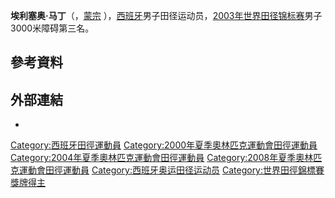 {{Infobox sportsperson
| honorific_prefix          = 
| name                      = Eliseo Martín
| honorific_suffix          = 
| image                     = Tgalindo-eliseomartin.jpg
| image_size                = 
| alt                       = 
| caption                   = 
| headercolor               = 
| real_name                 = 
| native_name               = 
| native_name_lang          = 
| romanizedname             = 
| english_name              = 
| birth_name                = 
| nickname                  = 
| nationality               = 
| national_team             = 
| ethnicity                 = 
| hometown                  = 
| citizenship               = 
| birth_date                = {{Birth date and age|year=1973|month=11|day=5}}
| birth_place               = 
| death_date                = 
| death_place               = 
| resting_place             = 
| resting_place_coordinates = 
| monuments                 = 
| residence                 = 
| education                 = 
| alma_mater                = 
| occupation                = 
| years_active              = 1992 -
| employer                  = 
| agent                     = 
| height                    = {{height|m=1.72}}
| weight                    = {{weight|kg=61}}
| spouse                    = 
| life_partner              = 
| other_interests           = 
| website                   = 
| module                    = 
| country                   = 
| sport                     = 田徑
| disability                = 
| disability_class          = 
| rank                      = 
| event                     = 中長跑、長跑
| universityteam            = 
| collegeteam               = 
| league                    = 
| league_type               = 
| club                      = 
| team                      = 
| turnedpro                 = 
| partner                   = 
| former_partner            = 
| coach                     = 
| retired                   = 
| coaching                  = 
| module2                   = 
| worlds                    = 
{{ubl
|'''1992年IAAF世界越野錦標賽（U20 Race）'''：第59名
|'''1992年世界青年田徑錦標賽'''：10000公尺第7名
|'''1999年世界田徑錦標賽'''：3000公尺障礙第6名
|'''2000年IAAF世界越野錦標賽（Short Race）'''：第82名
|'''2001年世界田徑錦標賽'''：3000公尺障礙第12名
|'''2003年IAAF世界越野錦標賽（Long Race）'''：第39名
|'''2003年世界田徑錦標賽'''：3000公尺障礙第3名
|'''2003年IAAF世界田徑總決賽'''：3000公尺障礙第6名
|'''2004年IAAF世界越野錦標賽（Long Race）'''：第39名
|'''2007年IAAF世界越野錦標賽（Senior Race）'''：第76名
|'''2007年世界田徑錦標賽'''：3000公尺障礙第7名
|'''2009年世界田徑錦標賽'''：3000公尺障礙第9名
}}
| regionals                 = 
{{ubl
|'''1997年地中海運動會'''：3000公尺障礙第六名
|'''1998年歐洲田徑錦標賽'''：3000公尺障礙第七名
|'''2002年歐洲田徑錦標賽'''：3000公尺障礙第五名
|'''2010年歐洲田徑錦標賽'''：3000公尺障礙第七名
}}
| nationals                 = 
| olympics                  = 
{{ubl
|'''2000年夏季奧林匹克運動會'''：3000公尺障礙第六名
|'''2004年夏季奧林匹克運動會'''：3000公尺障礙第九名
}}
| paralympics               = 
| highestranking            = 
| pb                        = 
{{ubl
|'''1500公尺'''：3分40.96秒 （2000年）
|'''1英里'''：4分01.0秒（手動） （2004年）
|'''3000公尺'''：7分50.71秒 （2003年）
|'''5000公尺'''：13分47.77秒 （2001年）
|'''5公里'''：14分02秒 （2001年）
|'''10000公尺'''：28分39.11秒 （1999年）
|'''10公里'''：29分48秒 （2006年）
|'''15公里'''：48分52秒 （2012年）
|'''半程馬拉松'''：1小時04分41秒 （2014年）
|'''馬拉松'''：2小時14分05秒 （2013年）
|'''2000公尺障礙'''：5分22.93秒 （2001年）
|'''3000公尺障礙'''：8分09.09秒 （2003年）
}}
| medaltemplates            = 
{{MedalCountry|{{ESP}}}}
{{MedalSport|男子田徑}}
{{MedalCompetition|世界田徑錦標賽}}
{{MedalBronze|2003年法國聖丹尼|3000公尺障礙}}
| show-medals               = 
| module3                   = 
| updated                   = 2016年12月15日
}}
'''埃利塞奥·马丁'''（{{lang|es|'''Eliseo Martín'''}}，[[蒙宗|蒙宗]] {{bd|1973年|11月5日|||}}），[[西班牙|西班牙]]男子田径运动员，[[2003年世界田径锦标赛|2003年世界田径锦标赛]]男子3000米障碍第三名。

== 參考資料 ==

== 外部連結 ==
*{{IAAF name|10905}}

[[Category:西班牙田徑運動員|Category:西班牙田徑運動員]]
[[Category:2000年夏季奧林匹克運動會田徑運動員|Category:2000年夏季奧林匹克運動會田徑運動員]]
[[Category:2004年夏季奧林匹克運動會田徑運動員|Category:2004年夏季奧林匹克運動會田徑運動員]]
[[Category:2008年夏季奧林匹克運動會田徑運動員|Category:2008年夏季奧林匹克運動會田徑運動員]]
[[Category:西班牙奥运田径运动员|Category:西班牙奥运田径运动员]]
[[Category:世界田徑錦標賽獎牌得主|Category:世界田徑錦標賽獎牌得主]]